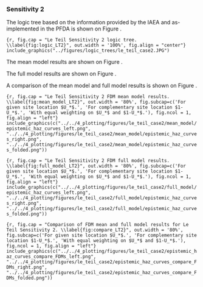 ### Sensitivity 2

The logic tree based on the information provided by the IAEA and as-implemented
in the PFDA is shown on Figure \ref{fig:logic_LT2}.


```{r, fig.cap = "Le Teil Sensitivity 2 logic tree. \\label{fig:logic_LT2}", out.width = '100%', fig.align = "center"}
include_graphics("../figures/logic_trees/le_teil_case2.JPG")
```


The mean model results are shown on Figure \ref{fig:mean_model_LT2}.

The full model results are shown on Figure \ref{fig:full_model_LT2}.

A comparison of the mean model and full model results is shown on Figure 
\ref{fig:compare_LT2}.


   
```{r, fig.cap = "Le Teil Sensitivity 2 FDM mean model results. \\label{fig:mean_model_LT2}", out.width = '80%', fig.subcap=c('For given site location $U_*$.', 'For complementary site location $1-U_*$.', 'With equal weighting on $U_*$ and $1-U_*$.'), fig.ncol = 1, fig.align = "left"}
include_graphics(c("../../4_plotting/figures/le_teil_case2/mean_model/epistemic_haz_curves_left.png", "../../4_plotting/figures/le_teil_case2/mean_model/epistemic_haz_curves_right.png", "../../4_plotting/figures/le_teil_case2/mean_model/epistemic_haz_curves_folded.png"))
```


   
```{r, fig.cap = "Le Teil Sensitivity 2 FDM full model results. \\label{fig:full_model_LT2}", out.width = '80%', fig.subcap=c('For given site location $U_*$.', 'For complementary site location $1-U_*$.', 'With equal weighting on $U_*$ and $1-U_*$.'), fig.ncol = 1, fig.align = "left"}
include_graphics(c("../../4_plotting/figures/le_teil_case2/full_model/epistemic_haz_curves_left.png", "../../4_plotting/figures/le_teil_case2/full_model/epistemic_haz_curves_right.png", "../../4_plotting/figures/le_teil_case2/full_model/epistemic_haz_curves_folded.png"))
```


   
```{r, fig.cap = "Comparison of FDM mean and full model results for Le Teil Sensitivity 2. \\label{fig:compare_LT2}", out.width = '80%', fig.subcap=c('For given site location $U_*$.', 'For complementary site location $1-U_*$.', 'With equal weighting on $U_*$ and $1-U_*$.'), fig.ncol = 1, fig.align = "left"}
include_graphics(c("../../4_plotting/figures/le_teil_case2/epistemic_haz_curves_compare_FDMs_left.png", "../../4_plotting/figures/le_teil_case2/epistemic_haz_curves_compare_FDMs_right.png", "../../4_plotting/figures/le_teil_case2/epistemic_haz_curves_compare_FDMs_folded.png"))
```



